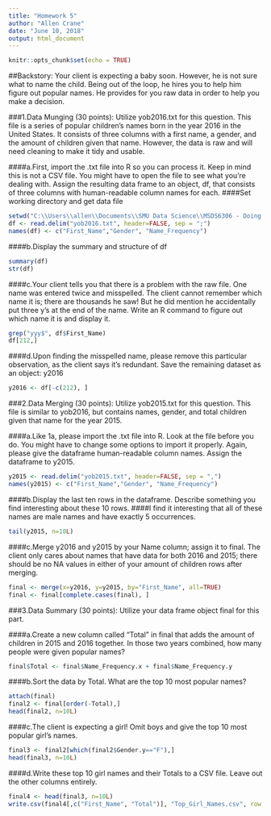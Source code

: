 ---
title: "Homework 5"
author: "Allen Crane"
date: "June 10, 2018"
output: html_document
---

```{r setup, include=FALSE}
knitr::opts_chunk$set(echo = TRUE)
```

##Backstory: Your client is expecting a baby soon.  However, he is not sure what to name the child.  Being out of the loop, he hires you to help him figure out popular names.  He provides for you raw data in order to help you make a decision.

###1.Data Munging (30 points): Utilize yob2016.txt for this question. This file is a series of popular children's names born in the year 2016 in the United States.  It consists of three columns with a first name, a gender, and the amount of children given that name.  However, the data is raw and will need cleaning to make it tidy and usable.

####a.First, import the .txt file into R so you can process it.  Keep in mind this is not a CSV file.  You might have to open the file to see what you're dealing with.  Assign the resulting data frame to an object, df, that consists of three columns with human-readable column names for each.
####Set working directory and get data file

```{r}
setwd("C:\\Users\\allen\\Documents\\SMU Data Science\\MSDS6306 - Doing Data Science\\Lecture 5")
df <- read.delim("yob2016.txt", header=FALSE, sep = ";")
names(df) <- c("First_Name","Gender", "Name_Frequency") 
```

####b.Display the summary and structure of df
```{r}
summary(df)
str(df)
```

####c.Your client tells you that there is a problem with the raw file.  One name was entered twice and misspelled.  The client cannot remember which name it is; there are thousands he saw! But he did mention he accidentally put three y's at the end of the name.  Write an R command to figure out which name it is and display it.
```{r}
grep("yyy$", df$First_Name)
df[212,]
```


####d.Upon finding the misspelled name, please remove this particular observation, as the client says it's redundant.  Save the remaining dataset as an object: y2016 
```{r}
y2016 <- df[-c(212), ]
```


###2.Data Merging (30 points): Utilize yob2015.txt for this question.  This file is similar to yob2016, but contains names, gender, and total children given that name for the year 2015.

####a.Like 1a, please import the .txt file into R.  Look at the file before you do.  You might have to change some options to import it properly.  Again, please give the dataframe human-readable column names.  Assign the dataframe to y2015.  
```{r}
y2015 <- read.delim("yob2015.txt", header=FALSE, sep = ",")
names(y2015) <- c("First_Name","Gender", "Name_Frequency") 
```


####b.Display the last ten rows in the dataframe.  Describe something you find interesting about these 10 rows.
####I find it interesting that all of these names are male names and have exactly 5 occurrences.
```{r}
tail(y2015, n=10L)
```


####c.Merge y2016 and y2015 by your Name column; assign it to final.  The client only cares about names that have data for both 2016 and 2015; there should be no NA values in either of your amount of children rows after merging.
```{r}
final <- merge(x=y2016, y=y2015, by="First_Name", all=TRUE)
final <- final[complete.cases(final), ]
```


###3.Data Summary (30 points): Utilize your data frame object final for this part.

####a.Create a new column called "Total" in final that adds the amount of children in 2015 and 2016 together.  In those two years combined, how many people were given popular names?
```{r}
final$Total <- final$Name_Frequency.x + final$Name_Frequency.y
```

####b.Sort the data by Total.  What are the top 10 most popular names?
```{r}
attach(final)
final2 <- final[order(-Total),]
head(final2, n=10L)
```

####c.The client is expecting a girl!  Omit boys and give the top 10 most popular girl's names.
```{r}
final3 <- final2[which(final2$Gender.y=="F"),]
head(final3, n=10L)
```

####d.Write these top 10 girl names and their Totals to a CSV file.  Leave out the other columns entirely.
```{r}
final4 <- head(final3, n=10L)
write.csv(final4[,c("First_Name", "Total")], "Top_Girl_Names.csv", row.names = FALSE)
```

